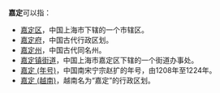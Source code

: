 '''嘉定'''可以指：

* [[嘉定区|嘉定区]]，中国上海市下辖的一个市辖区。
* [[嘉定府|嘉定府]]，中国古代行政区划。
* [[嘉定州|嘉定州]]，中国古代同名州。
* [[嘉定镇街道|嘉定镇街道]]，中国上海市嘉定区下辖的一个街道办事处。
* [[嘉定_(年号)|嘉定 (年号)]]，中国南宋宁宗赵扩的年号，由1208年至1224年。
* [[嘉定_(越南)|嘉定 (越南)]]，越南名为“嘉定”的行政区划。

{{Disambig|J|Cat=二字亞洲相關消歧義}}